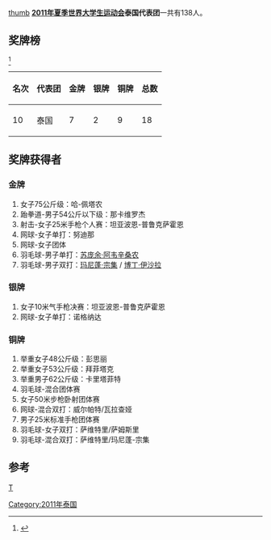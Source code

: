 [[文件:Flag_of_Thailand.svg|thumb]]
'''[[2011年夏季世界大学生运动会|2011年夏季世界大学生运动会]]泰国代表团'''一共有138人。

==奖牌榜==
<ref>{{Cite web |url=http://match.sz2011.org/Medal/CHI.htm |title=奖牌榜 |accessdate=2011-08-24 |archive-date=2012-07-14 |archive-url=https://archive.is/20120714212414/http://match.sz2011.org/Medal/CHI.htm |dead-url=no }}</ref>
{| class="wikitable"
|-
! 名次 !! 代表团 !! 金牌 !! 银牌 !! 铜牌 !! 总数
|-
| 10 || 泰国  ||  7 ||  2 || 9  ||  18
|}

==奖牌获得者==
===金牌===
#女子75公斤级：哈-佩塔农
#跆拳道-男子54公斤以下级：那卡维罗杰
#射击-女子25米手枪个人赛：坦亚波恩-普鲁克萨霍恩
#网球-女子单打：努迪那
#网球-女子团体
#羽毛球-男子单打：[[苏庞余·阿韦辛桑农|苏庞余·阿韦辛桑农]]
#羽毛球-男子双打：[[玛尼蓬·宗集|玛尼蓬·宗集]] / [[博丁·伊沙拉|博丁·伊沙拉]]

===银牌===
#女子10米气手枪决赛：坦亚波恩-普鲁克萨霍恩
#网球-女子单打：诺格纳达
===铜牌===
#举重女子48公斤级：彭思丽
#举重女子53公斤级：拜菲塔克
#举重男子62公斤级：卡里塔菲特
#羽毛球-混合团体赛
#女子50米步枪卧射团体赛
#网球-混合双打：威尔帕特/瓦拉查娅
#男子25米标准手枪团体赛
#羽毛球-女子双打：萨维特里/萨姆斯里
#羽毛球-混合双打：萨维特里/玛尼蓬-宗集
==参考==
<references/>
{{2011年夏季世界大学生运动会代表团}}
[[分类:2011年夏季世界大学生运动会代表团|T]]
[[Category:2011年泰国|Category:2011年泰国]]